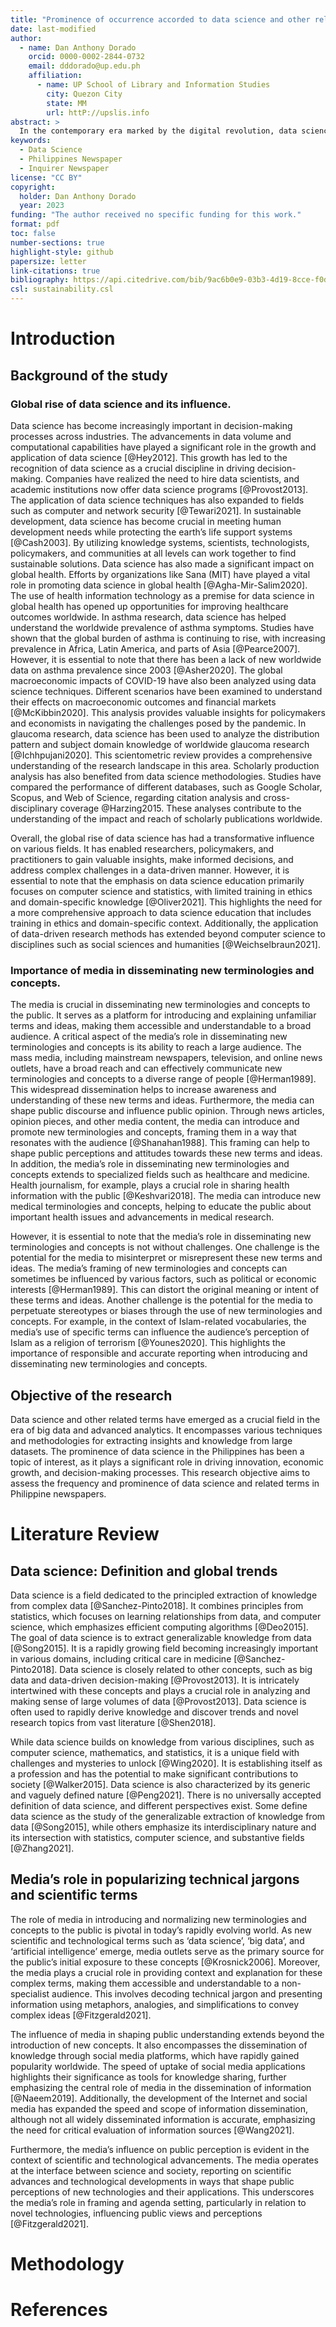 ```yaml
---
title: "Prominence of occurrence accorded to data science and other related terms in Philippine newspapers"
date: last-modified
author:
  - name: Dan Anthony Dorado
    orcid: 0000-0002-2844-0732
    email: dddorado@up.edu.ph
    affiliation: 
      - name: UP School of Library and Information Studies
        city: Quezon City
        state: MM
        url: httP://upslis.info
abstract: > 
  In the contemporary era marked by the digital revolution, data science has emerged as a pivotal discipline globally. This study examines the prominence and frequency of data science and its associated terminologies within Philippine newspapers. By analyzing a comprehensive selection of major Philippine dailies over 20 years, we assessed how often and in what context these terms appear. Our findings indicate a steadily increasing trend, reflecting the growing significance and understanding of data science in the country. Notably, the words were most frequently associated with business, technology, and academic news sections. However, there was variability in the depth and accuracy of discussions surrounding these terms. The media's portrayal, in many instances, was foundational, suggesting a burgeoning stage of familiarity with data science concepts among the general populace. This study underscores the role of print media in disseminating and shaping perceptions about emerging technological fields in the Philippines. It offers insights into potential areas for enhanced media literacy and collaboration.
keywords:
  - Data Science
  - Philippines Newspaper
  - Inquirer Newspaper
license: "CC BY"
copyright: 
  holder: Dan Anthony Dorado
  year: 2023
funding: "The author received no specific funding for this work."
format: pdf
toc: false
number-sections: true
highlight-style: github
papersize: letter
link-citations: true
bibliography: https://api.citedrive.com/bib/9ac6b0e9-03b3-4d19-8cce-f0ddb36e10e3/references.bib?x=eyJpZCI6ICI5YWM2YjBlOS0wM2IzLTRkMTktOGNjZS1mMGRkYjM2ZTEwZTMiLCAidXNlciI6ICI2NzA1IiwgInNpZ25hdHVyZSI6ICI5M2U0MzMzNzJhYTk3OWNlOWQzZTg4NjUyNzVmNDkzNjgyNWUzYTg5NDFlYjQ4YzhjZWYwZjkzOWZlZmZhN2Q5In0=/bibliography.bib
csl: sustainability.csl
---
```


# Introduction

## Background of the study

### Global rise of data science and its influence.

Data science has become increasingly important in decision-making processes across industries. The advancements in data volume and computational capabilities have played a significant role in the growth and application of data science [@Hey2012]. This growth has led to the recognition of data science as a crucial discipline in driving decision-making. Companies have realized the need to hire data scientists, and academic institutions now offer data science programs [@Provost2013]. The application of data science techniques has also expanded to fields such as computer and network security [@Tewari2021]. In sustainable development, data science has become crucial in meeting human development needs while protecting the earth's life support systems [@Cash2003]. By utilizing knowledge systems, scientists, technologists, policymakers, and communities at all levels can work together to find sustainable solutions. Data science has also made a significant impact on global health. Efforts by organizations like Sana (MIT) have played a vital role in promoting data science in global health [@Agha-Mir-Salim2020]. The use of health information technology as a premise for data science in global health has opened up opportunities for improving healthcare outcomes worldwide. In asthma research, data science has helped understand the worldwide prevalence of asthma symptoms. Studies have shown that the global burden of asthma is continuing to rise, with increasing prevalence in Africa, Latin America, and parts of Asia [@Pearce2007]. However, it is essential to note that there has been a lack of new worldwide data on asthma prevalence since 2003 [@Asher2020]. The global macroeconomic impacts of COVID-19 have also been analyzed using data science techniques. Different scenarios have been examined to understand their effects on macroeconomic outcomes and financial markets [@McKibbin2020]. This analysis provides valuable insights for policymakers and economists in navigating the challenges posed by the pandemic. In glaucoma research, data science has been used to analyze the distribution pattern and subject domain knowledge of worldwide glaucoma research [@Ichhpujani2020]. This scientometric review provides a comprehensive understanding of the research landscape in this area. Scholarly production analysis has also benefited from data science methodologies. Studies have compared the performance of different databases, such as Google Scholar, Scopus, and Web of Science, regarding citation analysis and cross-disciplinary coverage @Harzing2015. These analyses contribute to the understanding of the impact and reach of scholarly publications worldwide.

Overall, the global rise of data science has had a transformative influence on various fields. It has enabled researchers, policymakers, and practitioners to gain valuable insights, make informed decisions, and address complex challenges in a data-driven manner. However, it is essential to note that the emphasis on data science education primarily focuses on computer science and statistics, with limited training in ethics and domain-specific knowledge [@Oliver2021]. This highlights the need for a more comprehensive approach to data science education that includes training in ethics and domain-specific context. Additionally, the application of data-driven research methods has extended beyond computer science to disciplines such as social sciences and humanities [@Weichselbraun2021].

### Importance of media in disseminating new terminologies and concepts.

The media is crucial in disseminating new terminologies and concepts to the public. It serves as a platform for introducing and explaining unfamiliar terms and ideas, making them accessible and understandable to a broad audience. A critical aspect of the media's role in disseminating new terminologies and concepts is its ability to reach a large audience. The mass media, including mainstream newspapers, television, and online news outlets, have a broad reach and can effectively communicate new terminologies and concepts to a diverse range of people [@Herman1989]. This widespread dissemination helps to increase awareness and understanding of these new terms and ideas. Furthermore, the media can shape public discourse and influence public opinion. Through news articles, opinion pieces, and other media content, the media can introduce and promote new terminologies and concepts, framing them in a way that resonates with the audience [@Shanahan1988]. This framing can help to shape public perceptions and attitudes towards these new terms and ideas. In addition, the media's role in disseminating new terminologies and concepts extends to specialized fields such as healthcare and medicine. Health journalism, for example, plays a crucial role in sharing health information with the public [@Keshvari2018]. The media can introduce new medical terminologies and concepts, helping to educate the public about important health issues and advancements in medical research.

However, it is essential to note that the media's role in disseminating new terminologies and concepts is not without challenges. One challenge is the potential for the media to misinterpret or misrepresent these new terms and ideas. The media's framing of new terminologies and concepts can sometimes be influenced by various factors, such as political or economic interests [@Herman1989]. This can distort the original meaning or intent of these terms and ideas. Another challenge is the potential for the media to perpetuate stereotypes or biases through the use of new terminologies and concepts. For example, in the context of Islam-related vocabularies, the media's use of specific terms can influence the audience's perception of Islam as a religion of terrorism [@Younes2020]. This highlights the importance of responsible and accurate reporting when introducing and disseminating new terminologies and concepts.

## Objective of the research

Data science and other related terms have emerged as a crucial field in the era of big data and advanced analytics. It encompasses various techniques and methodologies for extracting insights and knowledge from large datasets. The prominence of data science in the Philippines has been a topic of interest, as it plays a significant role in driving innovation, economic growth, and decision-making processes. This research objective aims to assess the frequency and prominence of data science and related terms in Philippine newspapers.

# Literature Review

## Data science: Definition and global trends

Data science is a field dedicated to the principled extraction of knowledge from complex data [@Sanchez-Pinto2018]. It combines principles from statistics, which focuses on learning relationships from data, and computer science, which emphasizes efficient computing algorithms [@Deo2015]. The goal of data science is to extract generalizable knowledge from data [@Song2015]. It is a rapidly growing field becoming increasingly important in various domains, including critical care in medicine [@Sanchez-Pinto2018]. Data science is closely related to other concepts, such as big data and data-driven decision-making [@Provost2013]. It is intricately intertwined with these concepts and plays a crucial role in analyzing and making sense of large volumes of data [@Provost2013]. Data science is often used to rapidly derive knowledge and discover trends and novel research topics from vast literature [@Shen2018].

While data science builds on knowledge from various disciplines, such as computer science, mathematics, and statistics, it is a unique field with challenges and mysteries to unlock [@Wing2020]. It is establishing itself as a profession and has the potential to make significant contributions to society [@Walker2015]. Data science is also characterized by its generic and vaguely defined nature [@Peng2021]. There is no universally accepted definition of data science, and different perspectives exist. Some define data science as the study of the generalizable extraction of knowledge from data [@Song2015], while others emphasize its interdisciplinary nature and its intersection with statistics, computer science, and substantive fields [@Zhang2021].

## Media's role in popularizing technical jargons and scientific terms

The role of media in introducing and normalizing new terminologies and concepts to the public is pivotal in today's rapidly evolving world. As new scientific and technological terms such as 'data science', 'big data', and 'artificial intelligence' emerge, media outlets serve as the primary source for the public's initial exposure to these concepts [@Krosnick2006]. Moreover, the media plays a crucial role in providing context and explanation for these complex terms, making them accessible and understandable to a non-specialist audience. This involves decoding technical jargon and presenting information using metaphors, analogies, and simplifications to convey complex ideas [@Fitzgerald2021].

The influence of media in shaping public understanding extends beyond the introduction of new concepts. It also encompasses the dissemination of knowledge through social media platforms, which have rapidly gained popularity worldwide. The speed of uptake of social media applications highlights their significance as tools for knowledge sharing, further emphasizing the central role of media in the dissemination of information [@Naeem2019]. Additionally, the development of the Internet and social media has expanded the speed and scope of information dissemination, although not all widely disseminated information is accurate, emphasizing the need for critical evaluation of information sources [@Wang2021].

Furthermore, the media's influence on public perception is evident in the context of scientific and technological advancements. The media operates at the interface between science and society, reporting on scientific advances and technological developments in ways that shape public perceptions of new technologies and their applications. This underscores the media's role in framing and agenda setting, particularly in relation to novel technologies, influencing public views and perceptions [@Fitzgerald2021].

# Methodology

# References

